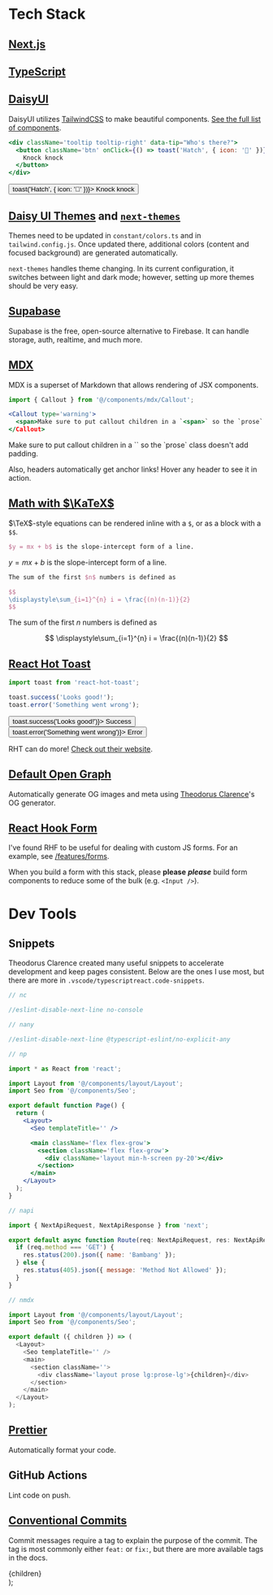 
# Tech Stack

## [Next.js](https://next.js)

## [TypeScript](https://typescriptlang.org)

## [DaisyUI](https://daisyui.com)

DaisyUI utilizes [TailwindCSS](https://tailwindcss.com) to make beautiful components.
[See the full list of components](https://daisyui.com/components).

```jsx
<div className='tooltip tooltip-right' data-tip="Who's there?">
  <button className='btn' onClick={() => toast('Hatch', { icon: '🤧' })}>
    Knock knock
  </button>
</div>
```

<div className='tooltip tooltip-right' data-tip="Who's there?">
  <button className='btn' onClick={() => toast('Hatch', { icon: '🤧' })}>
    Knock knock
  </button>
</div>

## [Daisy UI Themes](https://daisyui.com/docs/themes) and [`next-themes`](https://www.npmjs.com/package/next-themes)

Themes need to be updated in `constant/colors.ts` and in `tailwind.config.js`.
Once updated there, additional colors (content and focused background) are generated automatically.

`next-themes` handles theme changing.
In its current configuration, it switches between light and dark mode; however, setting up more themes should be very easy.

## [Supabase](https://supabase.com)

Supabase is the free, open-source alternative to Firebase.
It can handle storage, auth, realtime, and much more.

## [MDX](https://mdxjs.com)

MDX is a superset of Markdown that allows rendering of JSX components.

```jsx
import { Callout } from '@/components/mdx/Callout';

<Callout type='warning'>
  <span>Make sure to put callout children in a `<span>` so the `prose` class doesn't add padding.</span>
</Callout>
```

<Callout type='warning'>
  <span>Make sure to put callout children in a `<span>` so the `prose` class doesn't add padding.</span>
</Callout>

Also, headers automatically get anchor links!
Hover any header to see it in action.

## [Math with $\KaTeX$](https://katex.org)

$\TeX$-style equations can be rendered inline with a `$`, or as a block with a `$$`.

```latex
$y = mx + b$ is the slope-intercept form of a line.
```

$y = mx + b$ is the slope-intercept form of a line.

```latex
The sum of the first $n$ numbers is defined as

$$
\displaystyle\sum_{i=1}^{n} i = \frac{(n)(n-1)}{2}
$$
```

The sum of the first $n$ numbers is defined as

$$
\displaystyle\sum_{i=1}^{n} i = \frac{(n)(n-1)}{2}
$$

## [React Hot Toast](https://react-hot-toast.com)

```javascript
import toast from 'react-hot-toast';

toast.success('Looks good!');
toast.error('Something went wrong');
```

<div className='flex gap-2'>
  <button className='btn' onClick={() => toast.success('Looks good!')}>
    <TbCheck className='mr-2' />
    Success
  </button>
  <button className='btn' onClick={() => toast.error('Something went wrong')}>
    <TbX className='mr-2' />
    Error
  </button>
</div>

RHT can do more! [Check out their website](https://react-hot-toast.com).

## [Default Open Graph](https://github.com/theodorusclarence/og)

Automatically generate OG images and meta using [Theodorus Clarence](https://theodorusclarence.com)'s OG generator.

## [React Hook Form](https://react-hook-form.com)

I've found RHF to be useful for dealing with custom JS forms.
For an example, see [/features/forms](/features/forms).

When you build a form with this stack, please **please** **_please_** build form components to reduce some of the bulk (e.g. `<Input />`).

# Dev Tools

## Snippets

Theodorus Clarence created many useful snippets to accelerate development and keep pages consistent.
Below are the ones I use most, but there are more in `.vscode/typescriptreact.code-snippets`.

```javascript
// nc

//eslint-disable-next-line no-console
```

```javascript
// nany

//eslint-disable-next-line @typescript-eslint/no-explicit-any
```

```jsx
// np

import * as React from 'react';

import Layout from '@/components/layout/Layout';
import Seo from '@/components/Seo';

export default function Page() {
  return (
    <Layout>
      <Seo templateTitle='' />

      <main className='flex flex-grow'>
        <section className='flex flex-grow'>
          <div className='layout min-h-screen py-20'></div>
        </section>
      </main>
    </Layout>
  );
}
```

```javascript
// napi

import { NextApiRequest, NextApiResponse } from 'next';

export default async function Route(req: NextApiRequest, res: NextApiResponse) {
  if (req.method === 'GET') {
    res.status(200).json({ name: 'Bambang' });
  } else {
    res.status(405).json({ message: 'Method Not Allowed' });
  }
}
```

```javascript
// nmdx

import Layout from '@/components/layout/Layout';
import Seo from '@/components/Seo';

export default ({ children }) => (
  <Layout>
    <Seo templateTitle='' />
    <main>
      <section className=''>
        <div className='layout prose lg:prose-lg'>{children}</div>
      </section>
    </main>
  </Layout>
);
```

## [Prettier](https://prettier.io)

Automatically format your code.

## GitHub Actions

Lint code on push.

## [Conventional Commits](https://www.conventionalcommits.org/en/v1.0.0/)

Commit messages require a tag to explain the purpose of the commit.
The tag is most commonly either `feat:` or `fix:`, but there are more available tags in the docs.

  <Layout>
    <Seo templateTitle='Features' />
    <main>
      <section className=''>
        <div className='layout'>
          <Breadcrumbs />
          <div className='w-c min-h-c prose lg:prose-lg'>{children}</div>
        </div>
      </section>
    </main>
  </Layout>
);
